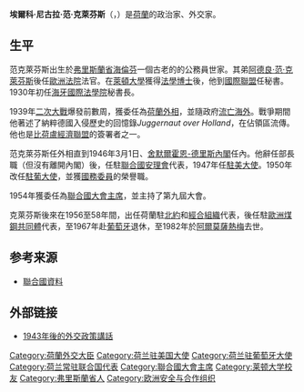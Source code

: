 {{Infobox officeholder
 | honorific-prefix   = 
 | name               = 埃爾科·尼古拉·范·克萊芬斯<br>Eelco van Kleffens
 | native_name        = 
 | native_name_lang   = 
 | honorific-suffix   = 
 | image              = Eelco van Kleffens 1945.jpg
 | image_size         = thumb
 | smallimage         = <!--If this is specified, "image" should not be.-->
 | alt                = 
 | caption            = 埃爾科·尼古拉·范·克萊芬斯
 | order              = 
 | office             = [[联合国大会主席|联合国大会主席]]
 | term_start         = 1954
 | term_end           = 1955
 | alongside          = <!--For two or more people serving in the same position from the same district.  (e.g. United States Senators.)-->
 | monarch            = 
 | president          = 
 | governor_general   = 
 | primeminister      = 
 | taoiseach          = 
 | chancellor         = 
 | governor           = 
 | vicepresident      = 
 | viceprimeminister  = 
 | deputy             = 
 | lieutenant         = 
 | succeeding         = <!--For President-elect or equivalent-->
 | constituency       = 
 | majority           = 
 | predecessor        = 
 | successor          = 
 | prior_term         =
 | order2             =  <!--Can be repeated up to 16 times by changing the number-->
 | office2            =  <!--Can be repeated up to 16 times by changing the number-->
 | term_start2        =  <!--Can be repeated up to 16 times by changing the number-->
 | term_end2          =  <!--Can be repeated up to 16 times by changing the number-->
 | alongside2         =  <!--Can be repeated up to 16 times by changing the number-->
 | monarch2           =  <!--Can be repeated up to 16 times by changing the number-->
 | president2         =  <!--Can be repeated up to 16 times by changing the number-->
 | governor_general2  =  <!--Can be repeated up to 16 times by changing the number-->
 | primeminister2     =  <!--Can be repeated up to 16 times by changing the number-->
 | chancellor2        =  <!--Can be repeated up to 16 times by changing the number-->
 | taoiseach2         =  <!--Can be repeated up to 16 times by changing the number-->
 | governor2          =  <!--Can be repeated up to 16 times by changing the number-->
 | vicepresident2     =  <!--Can be repeated up to 16 times by changing the number-->
 | viceprimeminister2 =  <!--Can be repeated up to 16 times by changing the number-->
 | deputy2            =  <!--Can be repeated up to 16 times by changing the number-->
 | lieutenant2        =  <!--Can be repeated up to 16 times by changing the number-->
 | succeeding2        =  <!--Can be repeated up to 16 times by changing the number-->
 | predecessor2       =  <!--Can be repeated up to 16 times by changing the number-->
 | successor2         =  <!--Can be repeated up to 16 times by changing the number-->
 | constituency2      =  <!--Can be repeated up to 16 times by changing the number-->
 | majority2          =  <!--Can be repeated up to 16 times by changing the number-->
 | prior_term2        =  <!--Can be repeated up to 16 times by changing the number-->
}}
'''埃爾科·尼古拉·范·克萊芬斯'''（{{lang-nl|Eelco Nicolaas van Kleffens}}，{{bd|1894年|11月17日|1983年|6月17日}}）是[[荷蘭|荷蘭]]的政治家、外交家。

==生平==
范克萊芬斯出生於[[弗里斯蘭省|弗里斯蘭省]][[海倫芬|海倫芬]]一個古老的的公務員世家。其弟[[阿德良·范·克萊芬斯|阿德良·范·克萊芬斯]]後任[[歐洲法院|歐洲法院]]法官。在[[萊頓大學|萊頓大學]]獲得[[法學博士|法學博士]]後，他到[[國際聯盟|國際聯盟]]任秘書。1930年初任[[海牙國際法學院|海牙國際法學院]]秘書長。

1939年[[二次大戰|二次大戰]]爆發前數周，獲委任為[[荷蘭外相|荷蘭外相]]，並隨政府[[荷蘭流亡政府|流亡海外]]。戰爭期間他著述了納粹德國入侵歷史的回憶錄''Juggernaut over Holland''，在佔領區流傳。他也是[[比荷盧經濟聯盟|比荷盧經濟聯盟]]的簽署者之一。

范克萊芬斯任外相直到1946年3月1日、[[舍默爾霍恩-德里斯內閣|舍默爾霍恩-德里斯內閣]]任內。他辭任部長職（但沒有離開內閣）後，任駐[[聯合國安理會|聯合國安理會]]代表，1947年任[[荷蘭駐美國大使|駐美大使]]。1950年改任[[美國駐葡萄牙大使|駐葡大使]]，並獲[[國務委員|國務委員]]的榮譽職。

1954年獲委任為[[聯合國大會主席|聯合國大會主席]]，並主持了第九屆大會。

克萊芬斯後來在1956至58年間，出任荷蘭駐[[北約|北約]]和[[經合組織|經合組織]]代表，後任駐[[歐洲煤鋼共同體|歐洲煤鋼共同體]]代表，至1967年赴[[葡萄牙|葡萄牙]]退休，至1982年於[[阿爾莫薩熱梅|阿爾莫薩熱梅]]去世。

==参考来源==
*[http://www.un.org/ga/55/president/bio09.htm 聯合國資料] {{Wayback|url=http://www.un.org/ga/55/president/bio09.htm |date=20160912234410 }}

== 外部链接 ==
{{Commons category|Eelco van Kleffens}}
*[https://archive.org/details/TheForeignPolicyOfTheNetherlands 1943年後的外交政策講話]
{{s-start}}
{{s-dip}}
{{succession box | before=[[維賈雅·拉克什米·潘迪特|維賈雅·拉克什米·潘迪特]]  |title=[[聯合國大會主席|聯合國大會主席]]  | years= 1954–1955 | after=[[何塞·馬薩·費爾南德斯|何塞·馬薩·費爾南德斯]] }}
{{s-end}}

{{Authority control}}

{{DEFAULTSORT:Kleffens, Eelco van}}
[[Category:荷蘭外交大臣|Category:荷蘭外交大臣]]
[[Category:荷兰驻美国大使|Category:荷兰驻美国大使]]
[[Category:荷兰驻葡萄牙大使|Category:荷兰驻葡萄牙大使]]
[[Category:荷兰常驻联合国代表|Category:荷兰常驻联合国代表]]
[[Category:聯合國大會主席|Category:聯合國大會主席]]
[[Category:莱顿大学校友|Category:莱顿大学校友]]
[[Category:弗里斯蘭省人|Category:弗里斯蘭省人]]
[[Category:欧洲安全与合作组织|Category:欧洲安全与合作组织]]